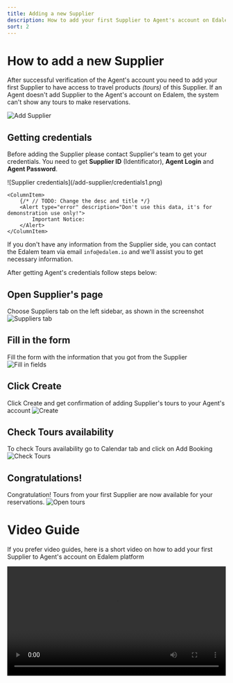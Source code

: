 ```yaml
---
title: Adding a new Supplier
description: How to add your first Supplier to Agent's account on Edalem platform
sort: 2
---
```


# How to add a new Supplier

After successful verification of the Agent's account you need to add your first Supplier to have access to travel products *(tours)* of this Supplier.
If an Agent doesn't add Supplier to the Agent's account on Edalem, the system can't show any tours to make reservations. 

![Add Supplier](/add-supplier/supplier1.png)

## Getting credentials

Before adding the Supplier please contact Supplier's team to get your credentials. You need to get **Supplier ID** (Identificator), **Agent Login** and **Agent Password**.

<ColumnGroup>
    <ColumnItem>
        ![Supplier credentials](/add-supplier/credentials1.png)
    </ColumnItem>

    <ColumnItem>
        {/* // TODO: Change the desc and title */}
        <Alert type="error" description="Don't use this data, it's for demonstration use only!">
            Important Notice:        
        </Alert>
    </ColumnItem>
</ColumnGroup>

If you don't have any information from the Supplier side, you can contact the Edalem team via email `info@edalem.io` and we'll assist you to get necessary information.

After getting Agent's credentials follow steps below:

<Timeline>

## Open Supplier's page
Choose Suppliers tab on the left sidebar, as shown in the screenshot
![Suppliers tab](/add-supplier/suppliers2.png)

## Fill in the form
Fill the form with the information that you got from the Supplier
![Fill in fields](/add-supplier/form.png)

## Click Create
Click Create and get confirmation of adding Supplier's tours to your Agent's account
![Create](/add-supplier/create.png)

## Check Tours availability
To check Tours availability go to Calendar tab and click on Add Booking
![Check Tours](/add-supplier/checkTours.png)

## Congratulations!
Congratulation! Tours from your first Supplier are now available for your reservations.
![Open tours](/add-supplier/openTours.png)

</Timeline>

# Video Guide

If you prefer video guides, here is a short video on how to add your first Supplier to Agent's account on Edalem platform

<Video src='/add-supplier/addingSupplierVideo.mp4' controls width="100%" type="mp4" title="Video guide on how to register a new Agent's account on Edalem platform " />

## Next steps

Explore more guides on how to use Edalem platform

<CardGroup cols={2}>
<Card full={true} title="Adding more suppliers" href="/more-suppliers">
Learn how to add more suppliers to your Agent's account on Edalem platform in the next guide
</Card>

<Card full={true} title="Making your first booking" href="/making-booking">
Learn how to make your first booking on Edalem platform in the next guide
</Card>
</CardGroup>